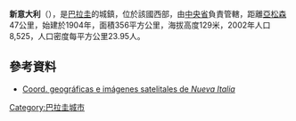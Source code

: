 '''新意大利'''（{{lang-es|Nueva Italia}}），是[[巴拉圭|巴拉圭]]的城鎮，位於該國西部，由[[中央省_(巴拉圭)|中央省]]負責管轄，距離[[亞松森|亞松森]]47公里，始建於1904年，面積356平方公里，海拔高度129米，2002年人口8,525，人口密度每平方公里23.95人。

{{coord|25|36|43|S|57|28|05|W|display=title}}

==參考資料==
* [http://www.fallingrain.com/world/PA/6/Nueva_Italia.html Coord. geográficas e imágenes satelitales de ''Nueva Italia''] {{Wayback|url=http://www.fallingrain.com/world/PA/6/Nueva_Italia.html |date=20200328191154 }}

{{Paraguay-geo-stub}}
[[Category:巴拉圭城市|Category:巴拉圭城市]]